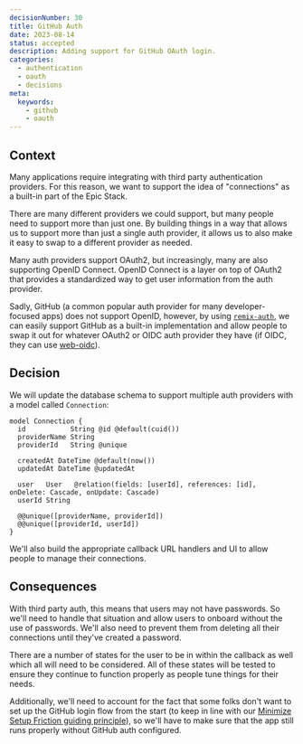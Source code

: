 ```yaml
---
decisionNumber: 30  
title: GitHub Auth
date: 2023-08-14
status: accepted
description: Adding support for GitHub OAuth login.
categories:
  - authentication
  - oauth
  - decisions
meta:
  keywords:
    - github 
    - oauth
---
```

## Context

Many applications require integrating with third party authentication providers.
For this reason, we want to support the idea of "connections" as a built-in part
of the Epic Stack.

There are many different providers we could support, but many people need to
support more than just one. By building things in a way that allows us to
support more than just a single auth provider, it allows us to also make it easy
to swap to a different provider as needed.

Many auth providers support OAuth2, but increasingly, many are also supporting
OpenID Connect. OpenID Connect is a layer on top of OAuth2 that provides a
standardized way to get user information from the auth provider.

Sadly, GitHub (a common popular auth provider for many developer-focused apps)
does not support OpenID, however, by using
[`remix-auth`](https://github.com/sergiodxa/remix-auth), we can easily support
GitHub as a built-in implementation and allow people to swap it out for whatever
OAuth2 or OIDC auth provider they have (if OIDC, they can use
[web-oidc](https://github.com/sergiodxa/web-oidc)).

## Decision

We will update the database schema to support multiple auth providers with a
model called `Connection`:

```prisma
model Connection {
  id           String @id @default(cuid())
  providerName String
  providerId   String @unique

  createdAt DateTime @default(now())
  updatedAt DateTime @updatedAt

  user   User   @relation(fields: [userId], references: [id], onDelete: Cascade, onUpdate: Cascade)
  userId String

  @@unique([providerName, providerId])
  @@unique([providerId, userId])
}
```

We'll also build the appropriate callback URL handlers and UI to allow people to
manage their connections.

## Consequences

With third party auth, this means that users may not have passwords. So we'll
need to handle that situation and allow users to onboard without the use of
passwords. We'll also need to prevent them from deleting all their connections
until they've created a password.

There are a number of states for the user to be in within the callback as well
which all will need to be considered. All of these states will be tested to
ensure they continue to function properly as people tune things for their needs.

Additionally, we'll need to account for the fact that some folks don't want to
set up the GitHub login flow from the start (to keep in line with our
[Minimize Setup Friction guiding principle](#app/guiding-principles.md)), so
we'll have to make sure that the app still runs properly without GitHub auth
configured.
